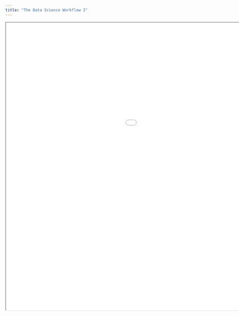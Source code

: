 ```yaml
---
title: "The Data Science Workflow I"
---
```


```{=html}

<iframe width="1350" height="900" src="slides/03_The_Data_Science_Workflow_I.html" class="slide-deck"></iframe>

```


